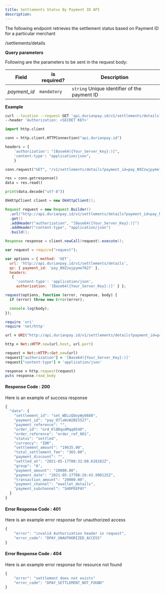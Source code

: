 ```yaml
---
title: Settlements Status By Payment ID API
description: 
---
```


<div class = 'right-component'></div>

<div class = 'left-side'>


The following endpoint retrieves the settlement status based on Payment ID for a particular merchant

<url get = ""><div class = "ib">/settlements/details</div></url>

</div>

<div class = 'full-side'>

<div class = 'left-side'>

**Query parameters**

Following are the parameters to be sent in the request body:

| Field |	is required? |	Description |
| ----- | -------------- | ------------ |
| _payment_id_ |	`mandatory` |	`string` Unique identifier of the payment ID |

</div>

<div class = 'right-code'>

**Example**

<MultiCodeBlock>

```bash
curl --location --request GET 'api.durianpay.id/v1/settlements/details?payment_id=pay_O7laHvW2BI5527' \
--header 'Authorization: <SECRET KEY>'
```

```python
import http.client

conn = http.client.HTTPConnection("api.durianpay.id")

headers = {
    'authorization': "[Base64({Your_Server_Key}:)]",
    'content-type': "application/json",
    }

conn.request("GET", "/v1/settlements/details?payment_id=pay_N9Zzwjpyme7027", headers=headers)

res = conn.getresponse()
data = res.read()

print(data.decode("utf-8"))
```

```java
OkHttpClient client = new OkHttpClient();

Request request = new Request.Builder()
  .url("http://api.durianpay.id/v1/settlements/details?payment_id=pay_N9Zzwjpyme7027")
  .get()
  .addHeader("authorization", "[Base64({Your_Server_Key}:)]")
  .addHeader("content-type", "application/json")
  .build();

Response response = client.newCall(request).execute();
```

```js
var request = require("request");

var options = { method: 'GET',
  url: 'http://api.durianpay.id/v1/settlements/details',
  qs: { payment_id: 'pay_N9Zzwjpyme7027' },
  headers: 
   { 
     'content-type': 'application/json',
     authorization: '[Base64({Your_Server_Key}:)]' } };

request(options, function (error, response, body) {
  if (error) throw new Error(error);

  console.log(body);
});
```

```ruby
require 'uri'
require 'net/http'

url = URI("http://api.durianpay.id/v1/settlements/details?payment_id=pay_N9Zzwjpyme7027")

http = Net::HTTP.new(url.host, url.port)

request = Net::HTTP::Get.new(url)
request["authorization"] = '[Base64({Your_Server_Key}:)]'
request["content-type"] = 'application/json'

response = http.request(request)
puts response.read_body
```

</MultiCodeBlock>

</div>

</div>

<div class = 'right-code ml-60'>

#### Response Code : 200 
Here is an example of success response

```js
{
  "data": {
    "settlement_id": "set_WDizQUoyWy8680",
    "payment_id": "pay_O7laHvW2BI5527",
    "payment_reference": "",
    "order_id": "ord_KlQRqodMqq0540",
    "order_reference": "order_ref_001",
    "status": "settled",
    "currency": "IDR",
    "settlement_amount": "19635.00",
    "total_settlement_fee": "365.00",
    "payment_discount": "",
    "settled_at": "2021-05-17T08:32:00.628182Z",
    "group": "A",
    "payment_amount": "20000.00",
    "payment_date": "2021-05-17T08:26:43.990125Z",
    "transaction_amount": "20000.00",
    "payment_channel": "ewallet_details",
    "payment_subchannel": "SHOPEEPAY"
  }
}
```

#### Error Response Code : 401
Here is an example error response for unauthorized access

```js
{
    "error": "invalid Authorization header in request",
    "error_code": "DPAY_UNAUTHORIZED_ACCESS"
}
```

#### Error Response Code : 404
Here is an example error response for resource not found

```js
{
    "error": "settlement does not exists"
    "error_code": "DPAY_SETTLEMENT_NOT_FOUND"
}
```

</div>